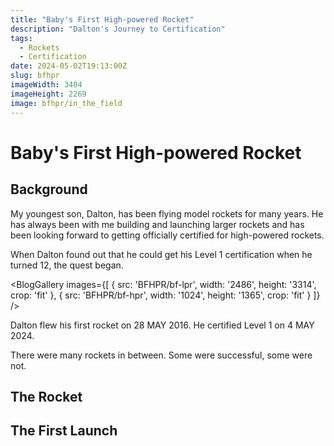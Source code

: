 ```yaml
---
title: "Baby's First High-powered Rocket"
description: "Dalton's Journey to Certification"
tags:
  - Rockets
  - Certification
date: 2024-05-02T19:13:00Z
slug: bfhpr
imageWidth: 3404
imageHeight: 2269
image: bfhpr/in_the_field
---
```

# Baby's First High-powered Rocket

## Background

My youngest son, Dalton, has been flying model rockets for many years. 
He has always been with me building and launching larger rockets and has been looking
forward to getting officially certified for high-powered rockets.

When Dalton found out that he could get his Level 1 certification when he turned 12,
the quest began.

<BlogGallery
  images={[
    {
      src: 'BFHPR/bf-lpr',
      width: '2486',
      height: '3314',
      crop: 'fit'
    },
    {
     src: 'BFHPR/bf-hpr',
      width: '1024',
      height: '1365',
      crop: 'fit' 
    }
  ]}
/>

Dalton flew his first rocket on 28 MAY 2016. He certified Level 1 on 4 MAY 2024.

There were many rockets in between. Some were successful, some were not.

## The Rocket

## The First Launch

<VideoPlayer
  src='BFHPR/Baby_s_First_High_Powered_Rocket_bh4cdi'
/>